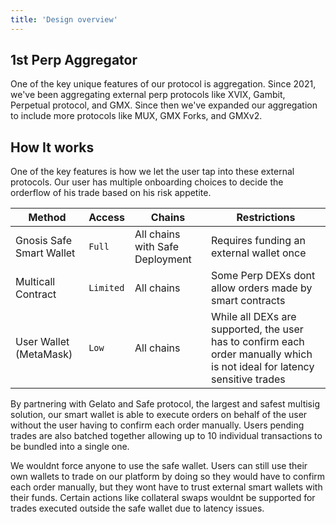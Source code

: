 ```yaml
---
title: 'Design overview'
---
```



## 1st Perp Aggregator

One of the key unique features of our protocol is aggregation. Since 2021, we've been aggregating external perp protocols like XVIX, Gambit, Perpetual protocol, and GMX.
Since then we've expanded our aggregation to include more protocols like MUX, GMX Forks, and GMXv2.

## How It works
One of the key features is how we let the user tap into these external protocols. Our user has multiple onboarding choices to decide the orderflow of his trade based on his risk appetite.

| Method   | Access          |   Chains     |         Restrictions                     |
| ----------- | ------------------------ | ---------------------- | ---------------------- |
| Gnosis Safe Smart Wallet | `Full` | All chains with Safe Deployment | Requires funding an external wallet once
| Multicall Contract | `Limited` | All chains | Some Perp DEXs dont allow orders made by smart contracts
| User Wallet (MetaMask) | `Low` | All chains | While all DEXs are supported, the user has to confirm each order manually which is not ideal for latency sensitive trades

By partnering with Gelato and Safe protocol, the largest and safest multisig solution, our smart wallet is able to execute orders on behalf of the user without the user having to confirm each order manually. Users pending trades are also batched together allowing up to 10 individual transactions to be bundled into a single one.

We wouldnt force anyone to use the safe wallet. Users can still use their own wallets to trade on our platform by doing so they would have to confirm each order manually, but they wont have to trust external smart wallets with their funds. Certain actions like collateral swaps wouldnt be supported for trades executed outside the safe wallet due to latency issues.
